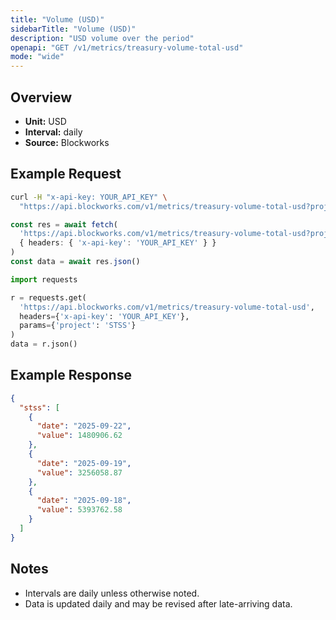 ```yaml
---
title: "Volume (USD)"
sidebarTitle: "Volume (USD)"
description: "USD volume over the period"
openapi: "GET /v1/metrics/treasury-volume-total-usd"
mode: "wide"
---
```


## Overview

- **Unit:** USD
- **Interval:** daily
- **Source:** Blockworks

## Example Request

<CodeGroup>

```bash cURL
curl -H "x-api-key: YOUR_API_KEY" \
  "https://api.blockworks.com/v1/metrics/treasury-volume-total-usd?project=STSS"
```

```typescript TypeScript
const res = await fetch(
  'https://api.blockworks.com/v1/metrics/treasury-volume-total-usd?project=STSS',
  { headers: { 'x-api-key': 'YOUR_API_KEY' } }
)
const data = await res.json()
```

```python Python
import requests

r = requests.get(
  'https://api.blockworks.com/v1/metrics/treasury-volume-total-usd',
  headers={'x-api-key': 'YOUR_API_KEY'},
  params={'project': 'STSS'}
)
data = r.json()
```

</CodeGroup>

## Example Response

```json
{
  "stss": [
    {
      "date": "2025-09-22",
      "value": 1480906.62
    },
    {
      "date": "2025-09-19",
      "value": 3256058.87
    },
    {
      "date": "2025-09-18",
      "value": 5393762.58
    }
  ]
}
```

## Notes
- Intervals are daily unless otherwise noted.
- Data is updated daily and may be revised after late-arriving data.